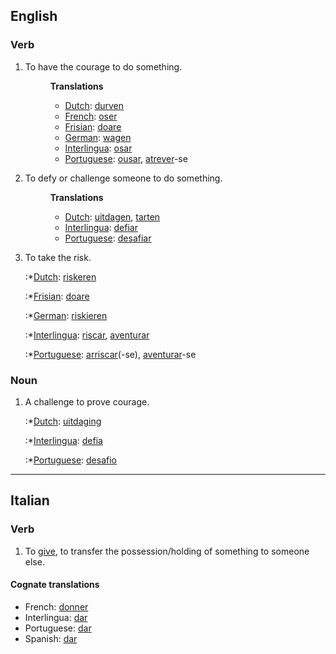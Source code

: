 ==English==
===Verb===
#To have the courage to do something.
#:'''Translations'''
#:*[[Dutch]]: [[durven]]
#:*[[French]]: [[oser]]
#:*[[Frisian]]: [[doare]]
#:*[[German]]: [[wagen]]
#:*[[Interlingua]]: [[osar]]
#:*[[Portuguese]]: [[ousar]], [[atrever]]-se
#To defy or challenge someone to do something.
#:'''Translations'''
#:*[[Dutch]]: [[uitdagen]], [[tarten]]
#:*[[Interlingua]]: [[defiar]]
#:*[[Portuguese]]: [[desafiar]]
#To take the risk.
#:*[[Dutch]]: [[riskeren]]
#:*[[Frisian]]: [[doare]]
#:*[[German]]: [[riskieren]]
#:*[[Interlingua]]: [[riscar]], [[aventurar]]
#:*[[Portuguese]]: [[arriscar]](-se), [[aventurar]]-se
===Noun===
#A challenge to prove courage.
#:*[[Dutch]]: [[uitdaging]]
#:*[[Interlingua]]: [[defia]]
#:*[[Portuguese]]: [[desafio]]
----
==Italian==
===Verb===
#To [[give]], to transfer the possession/holding of something to someone else.

====Cognate translations====
*French: [[donner]]
*Interlingua: [[dar]]
*Portuguese: [[dar]]
*Spanish: [[dar]]